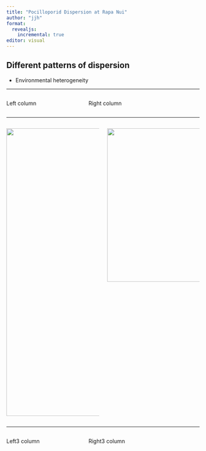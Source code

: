 ```yaml
---
title: "Pocilloporid Dispersion at Rapa Nui"
author: "jjh"
format: 
  revealjs:
    incremental: true
editor: visual
---
```


::: {.incremental}

## Different patterns of dispersion {.smaller}

- Environmental heterogeneity

:::

----

:::: {.columns}

::: {.column width="40%"}
Left column
:::

::: {.column width="60%"}
Right column
:::

::::

----

:::: {.columns}

::: {.column width="100%"}
![](rpn_ortho_trace_centroids.png){.absolute top=0 left=0 width="350" height="750"}
:::

::: {.column width="100%"}
![](rpn_quadrat_count.png){.absolute top=0 right=0 width="600" height="400"}
:::

::::

----

:::: {.columns}

::: {.column width="40%"}
Left3 column
:::

::: {.column width="60%"}
Right3 column
:::

::::